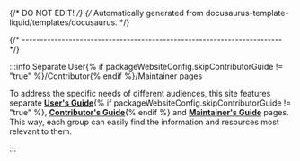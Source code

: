{/* DO NOT EDIT! */}
{/* Automatically generated from docusaurus-template-liquid/templates/docusaurus. */}

{/* ------------------------------------------------------------------------ */}

:::info Separate User{% if packageWebsiteConfig.skipContributorGuide != "true" %}/Contributor{% endif %}/Maintainer pages

To address the specific needs of different
audiences, this site features separate
**[User's Guide](/docs/user/)**{% if packageWebsiteConfig.skipContributorGuide != "true" %},
**[Contributor's Guide](/docs/developer/)**{% endif %} and
**[Maintainer's Guide](/docs/maintainer/)**
pages. This way, each group can easily find the information and resources
most relevant to them.

:::
